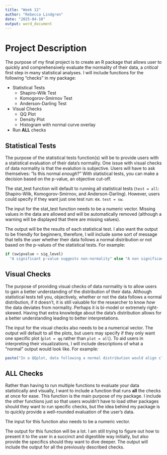 ```yaml
---
title: "Week 12"
author: "Rebecca Lindgren"
date: "2025-04-10"
output: word_document
---
```

# Project Description  
The purpose of my final project is to create an R package that allows user to quickly and comprehensively evaluate the normality of their data, a *critical* first step in many statistical analyses. I will include functions for the following "checks" in my package:  

- Statistical Tests
  + Shapiro-Wilk Test
  + Komogorov-Smirnov Test
  + Anderson-Darling Test
- Visual Checks
  + QQ Plot
  + Density Plot
  + Histogram with normal curve overlay
- Run **ALL** checks

## Statistical Tests  
The purpose of the statistical tests function(s) will be to provide users with a statistical evaluation of their data's normality. One issue with visual checks of data normality is that the evalution is subjective. Users will have to ask themselves: "Is this normal *enough*?" With statistical tests, you can make a decision based on the p-value, an objective cut-off.   

The stat_test function will default to running all statistical tests (`test = all`: Shapiro-Wilk, Komogorov-Smirnov, and Anderson-Darling). However, users could specify if they want just one test run: ex. `test = sw`.   

The input for the stat_test function needs to be a numeric vector. Missing values in the data are allowed and will be automatically removed (although a warning will be displayed that there are missing values).  

The output will be the results of each statistical test. I also want the output to be friendly for beginners, therefore, I will include some sort of message that tells the user whether their data follows a normal distribution or not based on the p-values of the statistical tests. For example:

```r
if (sw$pvalue < sig_level)
  "A significant p-value suggests non-normality" else "A non significant p-value suggests normality"
```



## Visual Checks  
The purpose of providing visual checks of data normality is to allow users to gain a better understanding of the distribution of their data. Although statistical tests tell you, objectively, whether or not the data follows a normal distribution, if it doesn't, it is still valuable for the researcher to know *how* the data deviates from normality. Perhaps it is bi-model or extremely right-skewed. Having that extra knowledge about the data's distribution allows for a better understanding leading to better interpretations.  

The input for the visual checks also needs to be a numerical vector. The output will default to all the plots, but users may specify if they only want one specific plot (`plot = qq` rather than `plot = all`). To aid users in interpreting their visualizations, I will include descriptions of what a "normal" output would look like. For example:
```r
paste("In a QQplot, data following a normal distribution would align closely along the diagonal line.")
```


## ALL Checks  
Rather than having to run multiple functions to evaluate your data statistically and visually, I want to include a function that runs **all** the checks at once for ease. This function is the main purpose of my package. I include the other functions just so that users wouldn't have to load other packages should they want to run specific checks, but the idea behind my package is to quickly provide a well-rounded evaluation of the user's data.  

The input for this function also needs to be a numeric vector.  

The output for this function will be a lot. I am still trying to figure out how to present it to the user in a succinct and digestible way initially, but also provide the specifics should they want to dive deeper. The output will include the output for all the previously described checks. 



